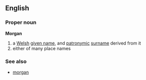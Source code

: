 ==English==
===Proper noun===
'''Morgan'''

# a [[Welsh]] [[given name]], and [[patronymic]] [[surname]] derived from it
# either of many place names
===See also===
*[[morgan]]